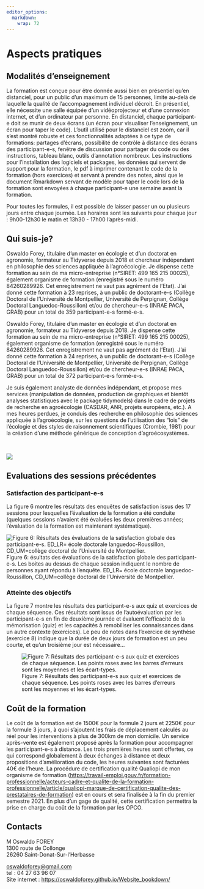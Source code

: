 ```yaml
---
editor_options: 
  markdown: 
    wrap: 72
---
```


# Aspects pratiques

## Modalités d'enseignement

::: {align="justify"}
La formation est conçue pour être donnée aussi bien en présentiel qu'en
distanciel, pour un public d'un maximum de 15 personnes, limite au-delà
de laquelle la qualité de l'accompagnement individuel décroit. En
présentiel, elle nécessite une salle équipée d'un vidéoprojecteur et
d'une connexion internet, et d'un ordinateur par personne. En
distanciel, chaque participant-e doit se munir de deux écrans (un écran
pour visualiser l'enseignement, un écran pour taper le code). L'outil
utilisé pour le distanciel est zoom, car il s'est montré robuste et ces
fonctionnalités adaptées à ce type de formations: partages d'écrans,
possibilité de contrôle à distance des écrans des participant-e-s,
fenêtre de discussion pour partager du code ou des instructions, tableau
blanc, outils d'annotation nombreux. Les instructions pour
l'installation des logiciels et packages, les données qui servent de
support pour la formation, le pdf à imprimer contenant le code de la
formation (hors exercices) et servant à prendre des notes, ainsi que le
document Rmarkdown servant de modèle pour taper le code lors de la
formation sont envoyées à chaque participant-e une semaine avant la
formation.

Pour toutes les formules, il est possible de laisser passer un ou
plusieurs jours entre chaque journée. Les horaires sont les suivants
pour chaque jour : 9h00-12h30 le matin et 13h30 - 17h00 l'après-midi.
:::

## Qui suis-je?

::: {align="justify"}
Oswaldo Forey, titulaire d'un master en écologie et d'un doctorat en
agronomie, formateur au Tidyverse depuis 2018 et chercheur indépendant
en philosophie des sciences appliquée à l'agroécologie. Je dispense
cette formation au sein de ma micro-entreprise (n°SIRET: 499 165 215
00025), également organisme de formation (enregistré sous le numéro
84260289926. Cet enregistrement ne vaut pas agrément de l'Etat). J'ai
donné cette formation à 23 reprises, à un public de doctorant-e-s
(Collège Doctoral de l'Université de Montpellier, Université de
Perpignan, Collège Doctoral Languedoc-Roussillon) et/ou de chercheur-e-s
(INRAE PACA, GRAB) pour un total de 359 participant-e-s formé-e-s.

::: {align="justify"}
Oswaldo Forey, titulaire d'un master en écologie et d'un doctorat en
agronomie, formateur au Tidyverse depuis 2018. Je dispense cette
formation au sein de ma micro-entreprise (n°SIRET: 499 165 215 00025),
également organisme de formation (enregistré sous le numéro 84260289926.
Cet enregistrement ne vaut pas agrément de l'Etat). J'ai donné cette
formation à 24 reprises, à un public de doctorant-e-s (Collège Doctoral
de l'Université de Montpellier, Université de Perpignan, Collège
Doctoral Languedoc-Roussillon) et/ou de chercheur-e-s (INRAE PACA, GRAB)
pour un total de 372 participant-e-s formé-e-s.

Je suis également analyste de données indépendant, et propose mes
services (manipulation de données, production de graphiques et bientôt
analyses statistiques avec le package tidymodels) dans le cadre de
projets de recherche en agroécologie (CASDAR, ANR, projets européens,
etc.). A mes heures perdues, je conduis des recherche en philosophie des
sciences appliquée à l'agroécologie, sur les questions de l'utilisation
des "lois" de l'écologie et des styles de raisonnement scientifiques
(Crombie, 1981) pour la création d'une méthode générique de conception
d'agroécosystèmes.
:::
:::

<br>

![](img/le_formateur_high_res.png) <br>

## Evaluations des sessions précédentes

### Satisfaction des participant-e-s

::: {align="justify"}
La figure 6 montre les résultats des enquêtes de satisfaction issus des
17 sessions pour lesquelles l'évaluation de la formation a été conduite
(quelques sessions n'avaient été évaluées les deux premières années;
l'évaluation de la formation est maintenant systématique).
:::

![Figure 6: Résultats des évaluations de la satisfaction globale des
participant-e-s. ED_LR= école doctorale languedoc-Roussillon,
CD_UM=collège doctoral de l'Université de
Montpellier.](img/appreciations_evaluation.png) Figure 6: ésultats des
évaluations de la satisfaction globale des participant-e-s. Les boites
au dessus de chaque session indiquent le nombre de personnes ayant
répondu à l'enquête. ED_LR= école doctorale languedoc-Roussillon,
CD_UM=collège doctoral de l'Université de Montpellier.

### Atteinte des objectifs

La figure 7 montre les résultats des participant-e-s aux quiz et
exercices de chaque séquence. Ces résultats sont issus de
l'autoévaluation par les participant-e-s en fin de deuxième journée et
évaluent l'efficacité de la mémorisation (quiz) et les capacités à
remobiliser les connaissances dans un autre contexte (exercices). Le peu
de notes dans l'exercice de synthèse (exercice 8) indique que la durée
de deux jours de formation est un peu courte, et qu'un troisième jour
est nécessaire...

![Figure 7: Résultats des participant-e-s aux quiz et exercices de
chaque séquence. Les points roses avec les barres d'erreurs sont les
moyennes et les écart-types.](img/graphique_autoevaluation.png)

## Coût de la formation

::: {align="justify"}
Le coût de la formation est de 1500€ pour la formule 2 jours et 2250€
pour la formule 3 jours, à quoi s'ajoutent les frais de déplacement
calculés au réel pour les interventions à plus de 300km de mon domicile.
Un service après-vente est également proposé après la formation pour
accompagner les participant-e-s à distance. Les trois premières heures
sont offertes, ce qui correspond globalement à deux échanges à distance
et deux propositions d'amélioration du code, les heures suivantes sont
facturées 40€ de l'heure. La procédure de certification qualité Qualiopi
de mon organisme de formation
(<https://travail-emploi.gouv.fr/formation-professionnelle/acteurs-cadre-et-qualite-de-la-formation-professionnelle/article/qualiopi-marque-de-certification-qualite-des-prestataires-de-formation>)
est en cours et sera finalisée à la fin du premier semestre 2021. En
plus d'un gage de qualité, cette certification permettra la prise en
charge du coût de la formation par les OPCO.
:::

## Contacts

M Oswaldo FOREY\
1300 route de Collonge\
26260 Saint-Donat-Sur-l'Herbasse

[oswaldoforey\@gmail.com](mailto:oswaldoforey@gmail.com){.email}\
tel : 04 27 63 96 07\
Site internet : <https://oswaldoforey.github.io/Website_bookdown/>
